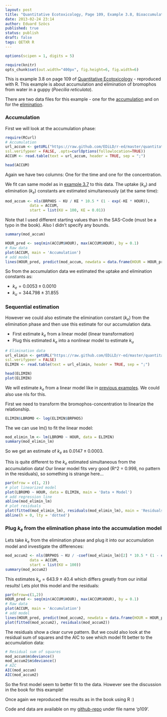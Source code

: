 ```yaml
---
layout: post
title: "Quantitative Ecotoxicology, Page 109, Example 3.8, Bioaccumulation"
date: 2013-02-24 23:14
author: Eduard Szöcs
published: true
status: publish
draft: false
tags: QETXR R
---
```

```r
options(scipen = 1, digits = 5)
```
```r
require(knitr)
opts_chunk$set(out.width="400px", fig.height=6, fig.width=6)
```

This is example 3.8 on page 109 of [Quantitative Ecotoxicology](http://www.crcpress.com/product/isbn/9781439835647) - reproduced with R. This example is about accumulation and elimination of bromophos from water in a guppy (*Poecilia reticulata*).

There are two data files for this example - one for the [accumulation](https://raw.github.com/EDiLD/r-ed/master/quantitative_ecotoxicology/data/p109_accum.csv) and on for the [elimination](https://raw.github.com/EDiLD/r-ed/master/quantitative_ecotoxicology/data/p109_elimin.csv).


### Accumulation
First we will look at the accumulation phase:
```r
require(RCurl)
# Accumulation
url_accum <- getURL("https://raw.github.com/EDiLD/r-ed/master/quantitative_ecotoxicology/data/p109_accum.csv",
ssl.verifypeer = FALSE, .opts=curlOptions(followlocation=TRUE))
ACCUM <- read.table(text = url_accum, header = TRUE, sep = ";")

```
```r
head(ACCUM)
```

Again we have two columns: One for the time and one for the concentration.


We fit can same model as in [example 3.7](http://edild.github.com/blog/2013/02/24/quant-ecotox-11/) to this data. The uptake $(k_u)$ and elimination $(k_e)$ constants are estimated simultaneously (at the same time):


```r
mod_accum <- nls(BRPHOS ~ KU / KE * 10.5 * (1 - exp(-KE * HOUR)),
           data = ACCUM, 
           start = list(KU = 100, KE = 0.01))
```
Note that I used different starting values than in the SAS-Code (must be a typo in the book). Also I didn't specify any bounds.
```r
summary(mod_accum)
```

```r
HOUR_pred <- seq(min(ACCUM$HOUR), max(ACCUM$HOUR), by = 0.1) 
# Raw data
plot(ACCUM, main = 'Accumulation')
# add model
lines(HOUR_pred, predict(mod_accum, newdata = data.frame(HOUR = HOUR_pred)))
```

So from the accumulation data we estimated the uptake and elimination constants as:

* $k_e = 0.0053 \pm 0.0010$
* $k_u = 344.798 \pm 31.855$




### Sequential estimation
However we could also estimate the elimination constant $(k_e)$ from the elimination phase and then use this estimate for our accumulation data. 

* First estimate $k_e$ from a linear model (linear transformation)
* Plug this estimated $k_e$ into a nonlinear model to estimate $k_u$


```r
# Elimination data
url_elimin <- getURL("https://raw.github.com/EDiLD/r-ed/master/quantitative_ecotoxicology/data/p109_elimin.csv",
ssl.verifypeer = FALSE)
ELIMIN <- read.table(text = url_elimin, header = TRUE, sep = ";")
```
```r
head(ELIMIN)
plot(ELIMIN)
```


We will estimate $k_e$ from a linear model like in [previous examples](http://edild.github.com/blog/2013/02/24/quant-ecotox-10/). We could also use nls for this.

First we need to transform the bromophos-concentration to linearize the relationship.
```r
ELIMIN$LBROMO <- log(ELIMIN$BRPHOS)
```

The we can use lm() to fit the linear model:
```r
mod_elimin_lm <- lm(LBROMO ~ HOUR, data = ELIMIN)
summary(mod_elimin_lm)
```

So we get an estimate of $k_e$ as $0.0147 \pm 0.0003$.

This is quite different to the $k_e$ estimated simultaneous from the accumulation data!
Our linear model fits very good (R^2 = 0.998, no pattern in the residuals), so something is strange here...
```r
par(mfrow = c(1, 2))
# plot linearized model
plot(LBROMO ~ HOUR, data = ELIMIN, main = 'Data + Model')
# add regression line
abline(mod_elimin_lm)
# plot residuals
plot(fitted(mod_elimin_lm), residuals(mod_elimin_lm), main = 'Residuals')
abline(h = 0, lty = 'dotted')
```


### Plug $k_e$ from the elimination phase into the accumulation model

Lets take $k_e$ from the elimination phase and plug it into our accumulation model and investigate the differences:

```r
mod_accum2 <- nls(BRPHOS ~ KU / -coef(mod_elimin_lm)[2] * 10.5 * (1 - exp(coef(mod_elimin_lm)[2] * HOUR)),
           data = ACCUM, 
           start = list(KU = 100))
summary(mod_accum2)
```

This estimates $k_u = 643.9 \pm 40.4$ which differs greatly from our initial results!
Lets plot this model and the residuals:
```r
par(mfrow=c(1,2))
HOUR_pred <- seq(min(ACCUM$HOUR), max(ACCUM$HOUR), by = 0.1) 
# Raw data
plot(ACCUM, main = 'Accumulation')
# add model
lines(HOUR_pred, predict(mod_accum2, newdata = data.frame(HOUR = HOUR_pred)))
plot(fitted(mod_accum2), residuals(mod_accum2))
```


The residuals show a clear curve pattern. But we could also look at the residual sum of squares and the AIC to see which model fit better to the accumulation data:

```r
# Residual sum of squares
mod_accum$m$deviance()
mod_accum2$m$deviance()
# AIC
AIC(mod_accum)
AIC(mod_accum2)
```

So the first model seem to better fit to the data. However see the discussion in the book for this example!

Once again we reproduced the results as in the book using R :)

Code and data are available on my [github-repo](https://github.com/EDiLD/r-ed/tree/master/quantitative_ecotoxicology) under file name 'p109'.

